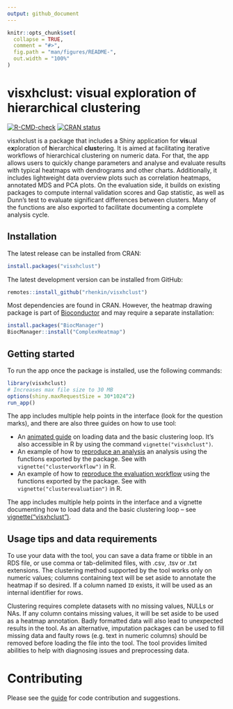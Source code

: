 ```yaml
---
output: github_document
---
```


<!-- README.md is generated from README.Rmd. Please edit that file -->

```r
knitr::opts_chunk$set(
  collapse = TRUE,
  comment = "#>",
  fig.path = "man/figures/README-",
  out.width = "100%"
)
```

# visxhclust: visual exploration of hierarchical clustering
<!-- badges: start -->
[![R-CMD-check](https://github.com/rhenkin/visxhclust/workflows/R-CMD-check/badge.svg)](https://github.com/rhenkin/visxhclust/actions)
[![CRAN status](https://www.r-pkg.org/badges/version/visxhclust)](https://CRAN.R-project.org/package=visxhclust)
<!-- badges: end -->

visxhclust is a package that includes a Shiny application for **vis**ual e**x**ploration of **h**ierarchical **clust**ering. It is aimed at facilitating iterative workflows of hierarchical clustering on numeric data. For that, the app allows users to quickly change parameters and analyse and evaluate results with typical heatmaps with dendrograms and other charts. Additionally, it includes lightweight data overview plots such as correlation heatmaps, annotated MDS and PCA plots. On the evaluation side, it builds on existing packages to compute internal validation scores and Gap statistic, as well as Dunn's test to evaluate significant differences between clusters. Many of the functions are also exported to facilitate documenting a complete analysis cycle.

## Installation

The latest release can be installed from CRAN:

```r
install.packages("visxhclust")
```

The latest development version can be installed from GitHub:

```r
remotes::install_github("rhenkin/visxhclust")
```

Most dependencies are found in CRAN. However, the heatmap drawing package is part of [Bioconductor](http://www.bioconductor.org/) and may require a separate installation:

```r
install.packages("BiocManager")
BiocManager::install("ComplexHeatmap")
```

## Getting started

To run the app once the package is installed, use the following commands:

```r
library(visxhclust)
# Increases max file size to 30 MB
options(shiny.maxRequestSize = 30*1024^2)
run_app()
```

The app includes multiple help points in the interface (look for the question marks), and there are also three guides on how to use tool:

- An [animated guide](https://rhenkin.github.io/visxhclust/articles/visxhclust.html) on loading data and the basic clustering loop. It's also accessible in R by using the command `vignette("visxhclust")`.
- An example of how to [reproduce an analysis](https://rhenkin.github.io/visxhclust/articles/clusterworkflow.html) an analysis using the functions exported by the package. See with `vignette("clusterworkflow")` in R.
- An example of how to [reproduce the evaluation workflow](https://rhenkin.github.io/visxhclust/articles/clusterevaluation.html) using the functions exported by the package. See with `vignette("clusterevaluation")` in R.

The app includes multiple help points in the interface and a vignette documenting how to load data and the basic clustering loop -- see [vignette("visxhclust")](https://rhenkin.github.io/visxhclust/articles/visxhclust.html).

## Usage tips and data requirements

To use your data with the tool, you can save a data frame or tibble in an RDS file, or use comma or tab-delimited files, with .csv, .tsv or .txt extensions. The clustering method supported by the tool works only on numeric values; columns containing text will be set aside to annotate the heatmap if so desired. If a column named `ID` exists, it will be used as an internal identifier for rows.

Clustering requires complete datasets with no missing values, NULLs or NAs. If any column contains missing values, it will be set aside to be used as a heatmap annotation. Badly formatted data will also lead to unexpected results in the tool. As an alternative, imputation packages can be used to fill missing data and faulty rows (e.g. text in numeric columns) should be removed before loading the file into the tool. The tool provides limited abilities to help with diagnosing issues and preprocessing data.

# Contributing

Please see the [guide](https://github.com/rhenkin/visxhclust/blob/master/CONTRIBUTING.md) for code contribution and suggestions.
